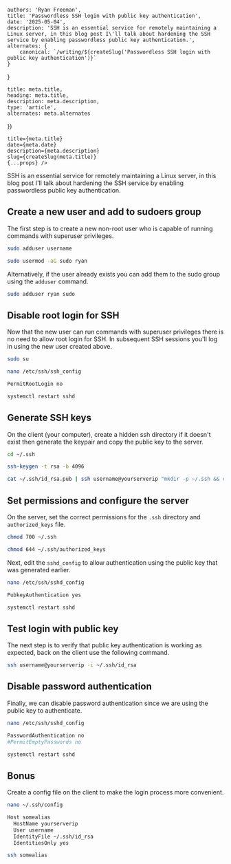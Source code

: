 
    authors: 'Ryan Freeman',
    title: 'Passwordless SSH login with public key authentication',
    date: '2025-05-04',
    description: 'SSH is an essential service for remotely maintaining a Linux server, in this blog post I\'ll talk about hardening the SSH service by enabling passwordless public key authentication.',
    alternates: {
        canonical: `/writing/${createSlug('Passwordless SSH login with public key authentication')}`
    }
}

    title: meta.title,
    heading: meta.title,
    description: meta.description,
    type: 'article',
    alternates: meta.alternates
})

    title={meta.title}
    date={meta.date}
    description={meta.description}
    slug={createSlug(meta.title)}
    {...props} />

SSH is an essential service for remotely maintaining a Linux server, in this blog post I'll talk about hardening the SSH service by enabling passwordless public key authentication.

## Create a new user and add to sudoers group

The first step is to create a new non-root user who is capable of running commands with superuser privileges.

```bash
sudo adduser username
```

```bash
sudo usermod -aG sudo ryan
```

Alternatively, if the user already exists you can add them to the sudo group using the `adduser` command.

```bash
sudo adduser ryan sudo
```

## Disable root login for SSH

Now that the new user can run commands with superuser privileges there is no need to allow root login for SSH. In subsequent SSH sessions you'll log in using the new user created above.

```bash
sudo su
```

```bash
nano /etc/ssh/ssh_config
```

```bash
PermitRootLogin no
```

```bash
systemctl restart sshd
```

## Generate SSH keys

On the client (your computer), create a hidden ssh directory if it doesn't exist then generate the keypair and copy the public key to the server.

```bash
cd ~/.ssh
```

```bash
ssh-keygen -t rsa -b 4096
```

```bash
cat ~/.ssh/id_rsa.pub | ssh username@yourserverip "mkdir -p ~/.ssh && cat >> ~/.ssh/authorized_keys"
```

## Set permissions and configure the server

On the server, set the correct permissions for the `.ssh` directory and `authorized_keys` file.

```bash
chmod 700 ~/.ssh
```

```bash
chmod 644 ~/.ssh/authorized_keys
```

Next, edit the `sshd_config` to allow authentication using the public key that was generated earlier.

```bash
nano /etc/ssh/sshd_config
```

```bash
PubkeyAuthentication yes
```

```bash
systemctl restart sshd
```

## Test login with public key

The next step is to verify that public key authentication is working as expected, back on the client use the following command.

```bash
ssh username@yourserverip -i ~/.ssh/id_rsa
```

## Disable password authentication

Finally, we can disable password authentication since we are using the public key to authenticate.

```bash
nano /etc/ssh/sshd_config
```

```bash
PasswordAuthentication no
#PermitEmptyPasswords no
```

```bash
systemctl restart sshd
```

## Bonus

Create a config file on the client to make the login process more convenient.

```bash
nano ~/.ssh/config
```

```bash
Host somealias
  HostName yourserverip
  User username
  IdentityFile ~/.ssh/id_rsa
  IdentitiesOnly yes
```

```bash
ssh somealias
```